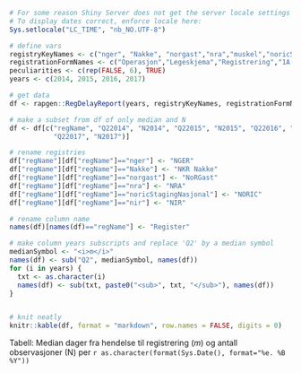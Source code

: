 ```r
# For some reason Shiny Server does not get the server locale settings right.
# To display dates correct, enforce locale here:
Sys.setlocale("LC_TIME", "nb_NO.UTF-8")

# define vars
registryKeyNames <- c("nger", "Nakke", "norgast","nra","muskel","noricStagingNasjonal","nir")
registrationFormNames <- c("Operasjon","Legeskjema","Registrering","1A Anamnese","Basisregistrering","Start","nada")
peculiarities <- c(rep(FALSE, 6), TRUE)
years <- c(2014, 2015, 2016, 2017)

# get data
df <- rapgen::RegDelayReport(years, registryKeyNames, registrationFormNames, peculiarities)

# make a subset from df of only median and N
df <- df[c("regName", "Q22014", "N2014", "Q22015", "N2015", "Q22016", "N2016",
           "Q22017", "N2017")]

# rename registries
df["regName"][df["regName"]=="nger"] <- "NGER"
df["regName"][df["regName"]=="Nakke"] <- "NKR Nakke"
df["regName"][df["regName"]=="norgast"] <- "NoRGast"
df["regName"][df["regName"]=="nra"] <- "NRA"
df["regName"][df["regName"]=="noricStagingNasjonal"] <- "NORIC"
df["regName"][df["regName"]=="nir"] <- "NIR"

# rename column name
names(df)[names(df)=="regName"] <- "Register"

# make column years subscripts and replace 'Q2' by a median symbol
medianSymbol <- "<i>m</i>"
names(df) <- sub("Q2", medianSymbol, names(df))
for (i in years) {
  txt <- as.character(i)
  names(df) <- sub(txt, paste0("<sub>", txt, "</sub>"), names(df))
}


# knit neatly
knitr::kable(df, format = "markdown", row.names = FALSE, digits = 0)
```

Tabell: Median dager fra hendelse til registrering (<i>m</i>) og antall observasjoner (N) per `r as.character(format(Sys.Date(), format="%e. %B %Y"))`
